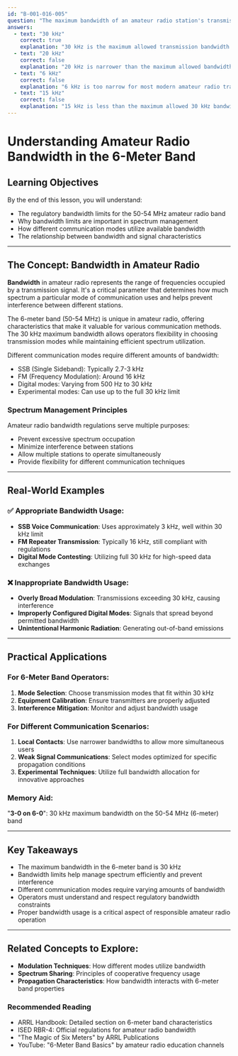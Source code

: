 ```yaml
---
id: "B-001-016-005"
question: "The maximum bandwidth of an amateur radio station's transmission allowed in the band 50 MHz to 54 MHz is:"
answers:
  - text: "30 kHz"
    correct: true
    explanation: "30 kHz is the maximum allowed transmission bandwidth in the 6-meter (50-54 MHz) amateur radio band according to ISED regulations. This bandwidth allows for various modes of communication including SSB, FM, and digital modes while preventing excessive spectrum occupation and interference with other stations."
  - text: "20 kHz"
    correct: false
    explanation: "20 kHz is narrower than the maximum allowed bandwidth for 6-meter band transmissions. While some specific modes might use less bandwidth, the regulatory limit permits up to 30 kHz to accommodate different communication techniques and modulation methods."
  - text: "6 kHz"
    correct: false
    explanation: "6 kHz is too narrow for most modern amateur radio transmission modes in the 6-meter band. This bandwidth would severely limit the types of communication possible and does not represent the actual regulatory bandwidth limit for this frequency range."
  - text: "15 kHz"
    correct: false
    explanation: "15 kHz is less than the maximum allowed 30 kHz bandwidth for 6-meter band transmissions. While some specific modes might use this bandwidth, it does not represent the full regulatory limit for amateur radio operations in this frequency range."
---
```


# Understanding Amateur Radio Bandwidth in the 6-Meter Band

## Learning Objectives
By the end of this lesson, you will understand:
- The regulatory bandwidth limits for the 50-54 MHz amateur radio band
- Why bandwidth limits are important in spectrum management
- How different communication modes utilize available bandwidth
- The relationship between bandwidth and signal characteristics

---

## The Concept: Bandwidth in Amateur Radio

**Bandwidth** in amateur radio represents the range of frequencies occupied by a transmission signal. It's a critical parameter that determines how much spectrum a particular mode of communication uses and helps prevent interference between different stations.

The 6-meter band (50-54 MHz) is unique in amateur radio, offering characteristics that make it valuable for various communication methods. The 30 kHz maximum bandwidth allows operators flexibility in choosing transmission modes while maintaining efficient spectrum utilization.

Different communication modes require different amounts of bandwidth:
- SSB (Single Sideband): Typically 2.7-3 kHz
- FM (Frequency Modulation): Around 16 kHz
- Digital modes: Varying from 500 Hz to 30 kHz
- Experimental modes: Can use up to the full 30 kHz limit

### Spectrum Management Principles

Amateur radio bandwidth regulations serve multiple purposes:
- Prevent excessive spectrum occupation
- Minimize interference between stations
- Allow multiple stations to operate simultaneously
- Provide flexibility for different communication techniques

---

## Real-World Examples

### ✅ Appropriate Bandwidth Usage:
- **SSB Voice Communication**: Uses approximately 3 kHz, well within 30 kHz limit
- **FM Repeater Transmission**: Typically 16 kHz, still compliant with regulations
- **Digital Mode Contesting**: Utilizing full 30 kHz for high-speed data exchanges

### ❌ Inappropriate Bandwidth Usage:
- **Overly Broad Modulation**: Transmissions exceeding 30 kHz, causing interference
- **Improperly Configured Digital Modes**: Signals that spread beyond permitted bandwidth
- **Unintentional Harmonic Radiation**: Generating out-of-band emissions

---

## Practical Applications

### For 6-Meter Band Operators:
1. **Mode Selection**: Choose transmission modes that fit within 30 kHz
2. **Equipment Calibration**: Ensure transmitters are properly adjusted
3. **Interference Mitigation**: Monitor and adjust bandwidth usage

### For Different Communication Scenarios:
1. **Local Contacts**: Use narrower bandwidths to allow more simultaneous users
2. **Weak Signal Communications**: Select modes optimized for specific propagation conditions
3. **Experimental Techniques**: Utilize full bandwidth allocation for innovative approaches

### Memory Aid:
"**3-0 on 6-0**": 30 kHz maximum bandwidth on the 50-54 MHz (6-meter) band

---

## Key Takeaways

- The maximum bandwidth in the 6-meter band is 30 kHz
- Bandwidth limits help manage spectrum efficiently and prevent interference
- Different communication modes require varying amounts of bandwidth
- Operators must understand and respect regulatory bandwidth constraints
- Proper bandwidth usage is a critical aspect of responsible amateur radio operation

---

## Related Concepts to Explore:
- **Modulation Techniques**: How different modes utilize bandwidth
- **Spectrum Sharing**: Principles of cooperative frequency usage
- **Propagation Characteristics**: How bandwidth interacts with 6-meter band properties

### Recommended Reading
- ARRL Handbook: Detailed section on 6-meter band characteristics
- ISED RBR-4: Official regulations for amateur radio bandwidth
- "The Magic of Six Meters" by ARRL Publications
- YouTube: "6-Meter Band Basics" by amateur radio education channels